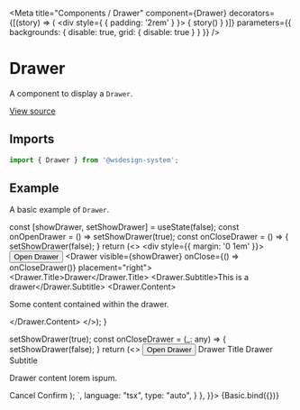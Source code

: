 
<Meta
  title="Components / Drawer"
  component={Drawer}
  decorators={[(story) => (
    <div style={ { padding: '2rem' } }>
      { story() }
    </div>
  )]}
  parameters={{ backgrounds: { disable: true, grid: { disable: true } } }}
/>

# Drawer

A component to display a `Drawer`.

[View source](https://github.com/actarian/wsdesign-system/tree/main/@components/drawer)

## Imports

```js
import { Drawer } from '@wsdesign-system';
```

<!--
## Props

<ArgsTable of={DrawerProps} />
-->

## Example

A basic example of `Drawer`.

  const [showDrawer, setShowDrawer] = useState(false);
  const onOpenDrawer = () => setShowDrawer(true);
  const onCloseDrawer = () => {
    setShowDrawer(false);
  }
  return (<>
    <div style={{ margin: '0 1em' }}>
      <Button type="default" marginBottom="1rem" onClick={onOpenDrawer}>Open Drawer</Button>
      <Drawer visible={showDrawer} onClose={() => onCloseDrawer()} placement="right">
        <Drawer.Title>Drawer</Drawer.Title>
        <Drawer.Subtitle>This is a drawer</Drawer.Subtitle>
        <Drawer.Content>
          <p>Some content contained within the drawer.</p>
        </Drawer.Content>
      </Drawer>
    </div>
  </>);
}

<Canvas>
  <Story name="basic" args={{ type: 'default' }} parameters={{
    docs: {
      source: {
        code: `
  const [showDrawer, setShowDrawer] = useState(false);
  const onOpenDrawer = () => setShowDrawer(true);
  const onCloseDrawer = (_: any) => {
    setShowDrawer(false);
  }
  return (<>
      <Button type="default" marginBottom="1rem" onClick={onOpenDrawer}>Open Drawer</Button>
      <Drawer width="30rem" visible={showDrawer} onClose={onCloseDrawer}>
        <Drawer.Title>Drawer Title</Drawer.Title>
        <Drawer.Subtitle>Drawer Subtitle</Drawer.Subtitle>
        <Drawer.Content>
          <p>Drawer content lorem ispum.</p>
        </Drawer.Content>
        <Drawer.Button passive onClick={onCloseDrawer}>Cancel</Drawer.Button>
        <Drawer.Button>Confirm</Drawer.Button>
      </Drawer>
  </>);
        `,
        language: "tsx",
        type: "auto",
      }
    },
  }}>
    {Basic.bind({})}
  </Story>
</Canvas>
